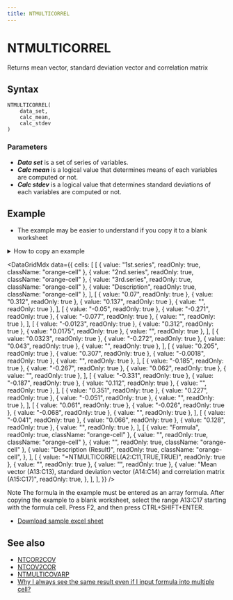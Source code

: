 ```yaml
---
title: NTMULTICORREL
---
```



# NTMULTICORREL

Returns mean vector, standard deviation vector and correlation matrix

## Syntax

```excel
NTMULTICORREL(
    data_set,
    calc_mean,
    calc_stdev
)
```

### Parameters

- **_Data set_** is a set of series of variables.
- **_Calc mean_** is a logical value that determines means of each variables are computed or not.
- **_Calc stdev_** is a logical value that determines standard deviations of each variables are computed or not.

## Example

- The example may be easier to understand if you copy it to a blank worksheet

<details>
  <summary>How to copy an example</summary>

1.  Create a blank workbook or worksheet.
2.  Select the example in the Help topic.

    **Note**  Do not select the row or column headers.

    ![Selecting an example from Help](./../../assets/functions/HowToCopy.png)

    Selecting an example from Help

3.  Press CTRL+C.
4.  In the worksheet, select cell A1, and press CTRL+V.
5.  To switch between viewing the results and viewing the formulas that return the results, press CTRL+` (grave accent), or on the **Tools** menu, point to **Formula Auditing**, and then click **Formula Auditing Mode**.

</details>

<DataGridMdx
  data={{
    cells: [
      [
        { value: "1st.series", readOnly: true, className: "orange-cell" },
        { value: "2nd.series", readOnly: true, className: "orange-cell" },
        { value: "3rd.series", readOnly: true, className: "orange-cell" },
        { value: "Description", readOnly: true, className: "orange-cell" },
      ],
      [
        { value: "0.07", readOnly: true },
        { value: "0.312", readOnly: true },
        { value: "0.137", readOnly: true },
        { value: "", readOnly: true },
      ],
      [
        { value: "-0.05", readOnly: true },
        { value: "-0.271", readOnly: true },
        { value: "-0.077", readOnly: true },
        { value: "", readOnly: true },
      ],
      [
        { value: "-0.0123", readOnly: true },
        { value: "0.312", readOnly: true },
        { value: "0.0175", readOnly: true },
        { value: "", readOnly: true },
      ],
      [
        { value: "0.0323", readOnly: true },
        { value: "-0.272", readOnly: true },
        { value: "0.043", readOnly: true },
        { value: "", readOnly: true },
      ],
      [
        { value: "0.205", readOnly: true },
        { value: "0.307", readOnly: true },
        { value: "-0.0018", readOnly: true },
        { value: "", readOnly: true },
      ],
      [
        { value: "-0.185", readOnly: true },
        { value: "-0.267", readOnly: true },
        { value: "0.062", readOnly: true },
        { value: "", readOnly: true },
      ],
      [
        { value: "-0.331", readOnly: true },
        { value: "-0.187", readOnly: true },
        { value: "0.112", readOnly: true },
        { value: "", readOnly: true },
      ],
      [
        { value: "0.351", readOnly: true },
        { value: "0.227", readOnly: true },
        { value: "-0.051", readOnly: true },
        { value: "", readOnly: true },
      ],
      [
        { value: "0.061", readOnly: true },
        { value: "-0.026", readOnly: true },
        { value: "-0.068", readOnly: true },
        { value: "", readOnly: true },
      ],
      [
        { value: "-0.041", readOnly: true },
        { value: "0.066", readOnly: true },
        { value: "0.128", readOnly: true },
        { value: "", readOnly: true },
      ],
      [
        { value: "Formula", readOnly: true, className: "orange-cell" },
        { value: "", readOnly: true, className: "orange-cell" },
        { value: "", readOnly: true, className: "orange-cell" },
        {
          value: "Description (Result)",
          readOnly: true,
          className: "orange-cell",
        },
      ],
      [
        { value: "=NTMULTICORREL(A2:C11,TRUE,TRUE)", readOnly: true },
        { value: "", readOnly: true },
        { value: "", readOnly: true },
        {
          value:
            "Mean vector (A13:C13), standard deviation vector (A14:C14) and correlation matrix (A15:C17)",
          readOnly: true,
        },
      ],
    ],
  }}
/>

Note The formula in the example must be entered as an array formula. After copying the example to a blank worksheet, select the range A13:C17 starting with the formula cell. Press F2, and then press CTRL+SHIFT+ENTER.

- [Download sample excel sheet](https://www.ntrand.com/files/NtRand3.zip)

## See also

- [NTCOR2COV](01-ntcor2cov.mdx)
- [NTCOV2COR](02-ntcov2cor.mdx)
- [NTMULTICOVARP](04-ntmulticovarp.mdx)
- [Why I always see the same result even if I input formula into multiple cell?](https://www.ntrand.com/faq/#local_CtrlShiftEnter)
